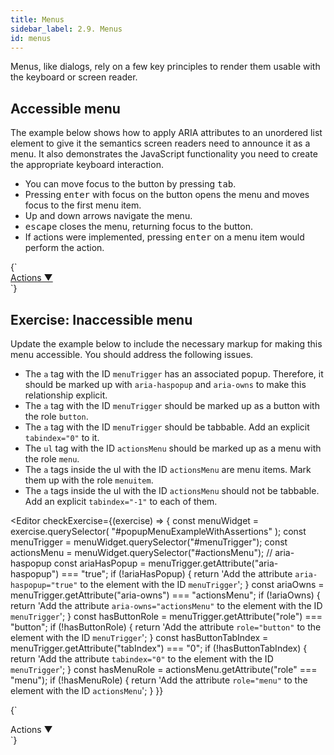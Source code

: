 ```yaml
---
title: Menus
sidebar_label: 2.9. Menus
id: menus
---
```


Menus, like dialogs, rely on a few key principles to render them usable with
the keyboard or screen reader.

## Accessible menu

The example below shows how to apply ARIA attributes to an unordered list element to give it the semantics screen readers need to announce it as a menu. It also demonstrates the JavaScript functionality you need to create the appropriate keyboard interaction.

- You can move focus to the button by pressing <kbd>tab</kbd>.
- Pressing <kbd>enter</kbd> with focus on the button opens the menu and moves focus to the first menu item.
- Up and down arrows navigate the menu.
- <kbd>escape</kbd> closes the menu, returning focus to the button.
- If actions were implemented, pressing <kbd>enter</kbd> on a menu item would perform the action.


<Editor>
  {`<!-- 'menuExample' is a global object
  that contains the behavior
  methods for the menu interaction. -->
<div
  id="popupMenuExample"
  class="popupMenuWidget"
  onkeydown="(menuExample.onKeydown.bind(menuExample))(event)"
  onclick="(menuExample.onClickWidget.bind(menuExample))(event)">
  <a
    href="#"
    role="button"
    tabindex="0"
    aria-haspopup="true"
    aria-owns="actionsMenu"
    onclick="(menuExample.onClick.bind(menuExample))(event)">Actions &#9660;</a>
  <ul
    id="actionsMenu"
    role="menu"
    data-open="false"
    onmouseover="(menuExample.onMouseoverMenuItem.bind(menuExample))(event)"
    onclick="(menuExample.onClickMenuItem.bind(menuExample))(event)"
    style="display: none;">
    <li role="presentation">
      <a
        id="action_1"
        href="#"
        role="menuitem"
        tabindex="-1"
        data-active="false">Create</a>
    </li>
    <li role='presentation'>
      <a
        id="action_2"
        href="#"
        role="menuitem"
        tabindex="-1"
        data-active="false">Edit</a>
    </li>
    <li role='presentation'>
      <a
        id="action_3"
        href="#"
        role="menuitem"
        tabindex="-1"
        data-active="false">Delete</a>
    </li>
  </ul>
</div>
  `}
</Editor>

## Exercise: Inaccessible menu

Update the example below to include the necessary markup for making this menu accessible. You should address the following issues.

- The `a` tag with the ID `menuTrigger` has an associated popup. Therefore, it should be marked up with `aria-haspopup` and `aria-owns` to make this relationship explicit.
- The `a` tag with the ID `menuTrigger` should be marked up as a button with the role `button`.
- The `a` tag with the ID `menuTrigger` should be tabbable. Add an explicit `tabindex="0"` to it.
- The `ul` tag with the ID `actionsMenu` should be marked up as a menu with the role `menu`.
- The `a` tags inside the ul with the ID `actionsMenu` are menu items. Mark them up with the role `menuitem`.
- The `a` tags inside the ul with the ID `actionsMenu` should not be tabbable. Add an explicit `tabindex="-1"` to each of them.

<Editor
  checkExercise={(exercise) => {
    const menuWidget = exercise.querySelector(
      "#popupMenuExampleWithAssertions"
    );
    const menuTrigger = menuWidget.querySelector("#menuTrigger");
    const actionsMenu = menuWidget.querySelector("#actionsMenu");
    // aria-haspopup
    const ariaHasPopup = menuTrigger.getAttribute("aria-haspopup") === "true";
    if (!ariaHasPopup) {
      return 'Add the attribute `aria-haspopup="true"` to the element with the ID `menuTrigger`';
    }
    const ariaOwns = menuTrigger.getAttribute("aria-owns") === "actionsMenu";
    if (!ariaOwns) {
      return 'Add the attribute `aria-owns="actionsMenu"` to the element with the ID `menuTrigger`';
    }
    const hasButtonRole = menuTrigger.getAttribute("role") === "button";
    if (!hasButtonRole) {
      return 'Add the attribute `role="button"` to the element with the ID `menuTrigger`';
    }
    const hasButtonTabIndex = menuTrigger.getAttribute("tabIndex") === "0";
    if (!hasButtonTabIndex) {
      return 'Add the attribute `tabindex="0"` to the element with the ID `menuTrigger`';
    }
    const hasMenuRole = actionsMenu.getAttribute("role" === "menu");
    if (!hasMenuRole) {
      return 'Add the attribute `role="menu"` to the element with the ID `actionsMenu`';
    }
  }}
>
  {`<!-- 'menuExample' is a global object
  that contains the behavior
  methods for the menu interaction. -->
<div
  id="popupMenuExampleWithAssertions"
  class="popupMenuWidget"
  onclick="(menuExample.onClickWidget.bind(menuExample))(event)"
  onkeydown="(menuExample.onKeydown.bind(menuExample))(event)">
  <a
    id="menuTrigger"
    onclick="(menuExample.onClick.bind(menuExample))(event)">Actions &#9660;</a>
  <ul
    id="actionsMenu"
    data-open="false"
    onmouseover="(menuExample.onMouseoverMenuItem.bind(menuExample))(event)"
    onclick="(menuExample.onClickMenuItem.bind(menuExample))(event)"
    style="display: none;">
    <li role='presentation'>
      <a
        id="action_1"
        href="#"
        data-active="false">Create</a>
    </li>
    <li role='presentation'>
      <a
        id="action_2"
        href="#"
        data-active="false">Edit</a>
    </li>
    <li role='presentation'>
      <a
        id="action_3"
        href="#"
        data-active="false">Delete</a>
    </li>
  </ul>
</div>`}
</Editor>
